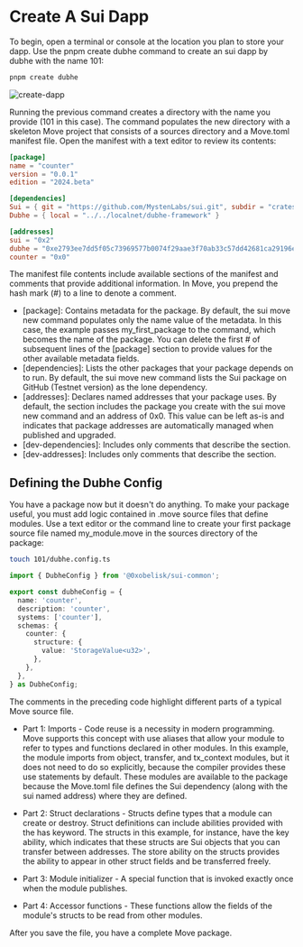 # Create A Sui Dapp

To begin, open a terminal or console at the location you plan to store your dapp. Use the pnpm create dubhe command to create an sui dapp by dubhe with the name 101:

```bash
pnpm create dubhe
```

![create-dapp](/sui/101.png)

Running the previous command creates a directory with the name you provide (101 in this case). The command populates the new directory with a skeleton Move project that consists of a sources directory and a Move.toml manifest file. Open the manifest with a text editor to review its contents:

```toml
[package]
name = "counter"
version = "0.0.1"
edition = "2024.beta"

[dependencies]
Sui = { git = "https://github.com/MystenLabs/sui.git", subdir = "crates/sui-framework/packages/sui-framework", rev = "mainnet-v1.36.2" }
Dubhe = { local = "../../localnet/dubhe-framework" }

[addresses]
sui = "0x2"
dubhe = "0xe2793ee7dd5f05c73969577b0074f29aae3f70ab33c57dd42681ca29196e6a04"
counter = "0x0"
```

The manifest file contents include available sections of the manifest and comments that provide additional information. In Move, you prepend the hash mark (#) to a line to denote a comment.

- [package]: Contains metadata for the package. By default, the sui move new command populates only the name value of the metadata. In this case, the example passes my_first_package to the command, which becomes the name of the package. You can delete the first # of subsequent lines of the [package] section to provide values for the other available metadata fields.
- [dependencies]: Lists the other packages that your package depends on to run. By default, the sui move new command lists the Sui package on GitHub (Testnet version) as the lone dependency.
- [addresses]: Declares named addresses that your package uses. By default, the section includes the package you create with the sui move new command and an address of 0x0. This value can be left as-is and indicates that package addresses are automatically managed when published and upgraded.
- [dev-dependencies]: Includes only comments that describe the section.
- [dev-addresses]: Includes only comments that describe the section.

## Defining the Dubhe Config

You have a package now but it doesn't do anything. To make your package useful, you must add logic contained in .move source files that define modules. Use a text editor or the command line to create your first package source file named my_module.move in the sources directory of the package:

```bash
touch 101/dubhe.config.ts
```

```typescript
import { DubheConfig } from '@0xobelisk/sui-common';

export const dubheConfig = {
  name: 'counter',
  description: 'counter',
  systems: ['counter'],
  schemas: {
    counter: {
      structure: {
        value: 'StorageValue<u32>',
      },
    },
  },
} as DubheConfig;
```
The comments in the preceding code highlight different parts of a typical Move source file.

* Part 1: Imports - Code reuse is a necessity in modern programming. Move supports this concept with use aliases that allow your module to refer to types and functions declared in other modules. In this example, the module imports from object, transfer, and tx_context modules, but it does not need to do so explicitly, because the compiler provides these use statements by default. These modules are available to the package because the Move.toml file defines the Sui dependency (along with the sui named address) where they are defined.

* Part 2: Struct declarations - Structs define types that a module can create or destroy. Struct definitions can include abilities provided with the has keyword. The structs in this example, for instance, have the key ability, which indicates that these structs are Sui objects that you can transfer between addresses. The store ability on the structs provides the ability to appear in other struct fields and be transferred freely.

* Part 3: Module initializer - A special function that is invoked exactly once when the module publishes.

* Part 4: Accessor functions - These functions allow the fields of the module's structs to be read from other modules.

After you save the file, you have a complete Move package.
